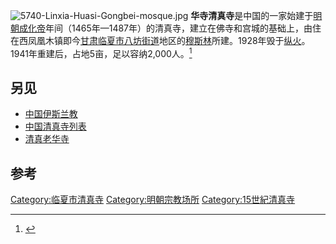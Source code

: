 {{Infobox religious building
| building_name         = 华寺清真寺
| image                 = 5740-Linxia-Huasi-Gongbei-mosque.jpg
| image_upright         = 
| alt                   = 
| map_type              = China Gansu
| map_size              = 
| map_alt               = 
| map_relief            = 
| map_caption           = 
| coordinates           = {{Coord|35|35|17.6|N|103|11|59.7|E|type:landmark_region:CN|display=inline,title}}
| coordinates_footnotes = 
| religious_affiliation = [[伊斯兰教|伊斯兰教]]
| locale                = 
| location              = [[中国|中国]][[甘肃|甘肃]][[临夏市|临夏市]]
| deity                 = 
| rite                  = 
| sect                  = 
| tradition             = [[逊尼派|逊尼派]]
| festival              = <!-- or | festivals = -->
| cercle                = 
| sector                = 
| municipality          = 
| district              = 
| territory             = 
| prefecture            = 
| state                 = 
| province              = 
| region                = 
| country               = 
| administration        = 
| consecration_year     = 
| organisational_status = <!-- or | organizational_status = -->
| functional_status     = 
| heritage_designation  = 
| ownership             = 
| governing_body        = 
| leadership            = 
| bhattaraka            = 
| patron                = 
| website               = 
| architect             = 
| architecture_type     = [[清真寺|清真寺]]
| architecture_style    = 
| founded_by            = 
| creator               = 
| funded_by             = 
| general_contractor    = 
| established           = 
| groundbreaking        = 
| year_completed        = 
| construction_cost     = 
| date_demolished       = <!-- or | date_destroyed = -->
| facade_direction      = 
| capacity              = 
| length                = 
| width                 = 
| width_nave            = 
| interior_area         = 
| height_max            = 
| dome_quantity         = 
| dome_height_outer     = 
| dome_height_inner     = 
| dome_dia_outer        = 
| dome_dia_inner        = 
| minaret_quantity      = 
| minaret_height        = 
| spire_quantity        = 
| spire_height          = 
| site_area             = 
| temple_quantity       = 
| monument_quantity     = 
| shrine_quantity       = 
| inscriptions          = 
| materials             = 
| elevation_m           = <!-- or | elevation_ft = -->
| elevation_footnotes   = 
| nrhp                  = 
| designated            = 
| added                 = 
| refnum                = 
| footnotes             = 
}}

[[Image:5740-Linxia-Huasi-Gongbei-mosque.jpg|thumb]]
'''华寺清真寺'''是中国的一家始建于[[明朝|明朝]][[成化帝|成化帝]]年间（1465年—1487年）的清真寺，建立在佛寺和宫城的基础上，由住在西凤凰木镇即今[[甘肃|甘肃]][[临夏市|临夏市]][[八坊街道|八坊街道]]地区的[[穆斯林|穆斯林]]所建。1928年毁于[[纵火|纵火]]。1941年重建后，占地5亩，足以容纳2,000人。<ref>{{cite book|url=https://books.google.com/books?id=BwuSpFiOFfYC&pg=PA119 |title=China's Muslim Hui community: migration, settlement and sects|author=Michael Dillon|year=1999|publisher=Curzon Press|location=Richmond|page=119|isbn=0-7007-1026-4}}</ref>

== 另见 ==
*[[中国伊斯兰教|中国伊斯兰教]]
*[[中国清真寺列表|中国清真寺列表]]
*[[清真老华寺|清真老华寺]]


== 参考 ==
{{reflist}}
[[Category:临夏市清真寺|Category:临夏市清真寺]]

[[Category:明朝宗教场所|Category:明朝宗教场所]]
[[Category:15世紀清真寺|Category:15世紀清真寺]]